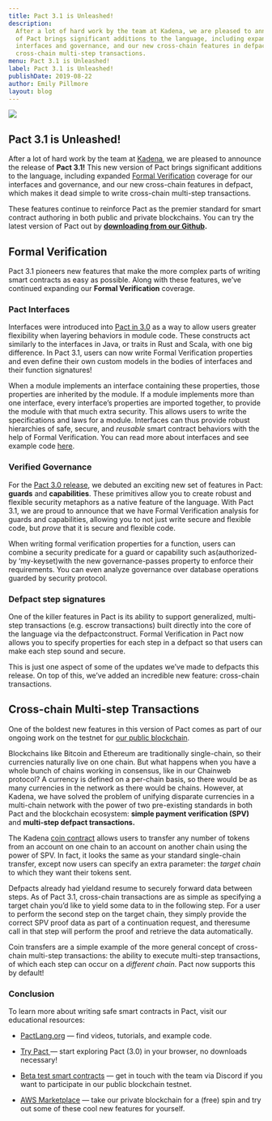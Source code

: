 ```yaml
---
title: Pact 3.1 is Unleashed!
description:
  After a lot of hard work by the team at Kadena, we are pleased to announce the release of Pact 3.1! This new version
  of Pact brings significant additions to the language, including expanded Formal Verification coverage for our
  interfaces and governance, and our new cross-chain features in defpact, which makes it dead simple to write
  cross-chain multi-step transactions.
menu: Pact 3.1 is Unleashed!
label: Pact 3.1 is Unleashed!
publishDate: 2019-08-22
author: Emily Pillmore
layout: blog
---
```


![](/assets/blog/1_Pcj9Zf_irC35TwEGJlpz1Q.webp)

## Pact 3.1 is Unleashed!

After a lot of hard work by the team at [Kadena](http://kadena.io), we are pleased to announce the release of **Pact
3.1!** This new version of Pact brings significant additions to the language, including expanded
[Formal Verification](https://medium.com/kadena-io/pact-formal-verification-for-blockchain-smart-contracts-done-right-889058bd8c3f)
coverage for our interfaces and governance, and our new cross-chain features in defpact, which makes it dead simple to
write cross-chain multi-step transactions.

These features continue to reinforce Pact as the premier standard for smart contract authoring in both public and
private blockchains. You can try the latest version of Pact out by
**[downloading from our Github](https://github.com/kadena-io/pact#installing-pact-with-homebrew-osx-only).**

## Formal Verification

Pact 3.1 pioneers new features that make the more complex parts of writing smart contracts as easy as possible. Along
with these features, we’ve continued expanding our **Formal Verification** coverage.

### Pact Interfaces

Interfaces were introduced into [Pact in 3.0](https://medium.com/kadena-io/announcing-pact-3-0-4b0a8f35e6a0) as a way to
allow users greater flexibility when layering behaviors in module code. These constructs act similarly to the interfaces
in Java, or traits in Rust and Scala, with one big difference. In Pact 3.1, users can now write Formal Verification
properties and even define their own custom models in the bodies of interfaces and their function signatures!

When a module implements an interface containing these properties, those properties are inherited by the module. If a
module implements more than one interface, every interface’s properties are imported together, to provide the module
with that much extra security. This allows users to write the specifications and laws for a module. Interfaces can thus
provide robust hierarchies of safe, secure, and _reusable_ smart contract behaviors with the help of Formal
Verification. You can read more about interfaces and see example code
[here](https://pact-language.readthedocs.io/en/stable/pact-reference.html#interfaces).

### Verified Governance

For the [Pact 3.0 release](https://medium.com/kadena-io/announcing-pact-3-0-4b0a8f35e6a0), we debuted an exciting new
set of features in Pact: **guards** and **capabilities**. These primitives allow you to create robust and flexible
security metaphors as a native feature of the language. With Pact 3.1, we are proud to announce that we have Formal
Verification analysis for guards and capabilities, allowing you to not just write secure and flexible code, but _prove_
that it is secure and flexible code.

When writing formal verification properties for a function, users can combine a security predicate for a guard or
capability such as(authorized-by ‘my-keyset)with the new governance-passes property to enforce their requirements. You
can even analyze governance over database operations guarded by security protocol.

### Defpact step signatures

One of the killer features in Pact is its ability to support generalized, multi-step transactions (e.g. escrow
transactions) built directly into the core of the language via the defpactconstruct. Formal Verification in Pact now
allows you to specify properties for each step in a defpact so that users can make each step sound and secure.

This is just one aspect of some of the updates we’ve made to defpacts this release. On top of this, we’ve added an
incredible new feature: cross-chain transactions.

## Cross-chain Multi-step Transactions

One of the boldest new features in this version of Pact comes as part of our ongoing work on the testnet for
[our public blockchain](https://medium.com/kadena-io/announcement-kadena-public-blockchain-testnet-live-dbfb8a6477c5).

Blockchains like Bitcoin and Ethereum are traditionally single-chain, so their currencies naturally live on one chain.
But what happens when you have a whole bunch of chains working in consensus, like in our Chainweb protocol? A currency
is defined on a per-chain basis, so there would be as many currencies in the network as there would be chains. However,
at Kadena, we have solved the problem of unifying disparate currencies in a multi-chain network with the power of two
pre-existing standards in both Pact and the blockchain ecosystem: **simple payment verification (SPV)** and **multi-step
defpact transactions.**

The Kadena [coin contract](https://github.com/kadena-io/chainweb-node/blob/master/pact/coin-contract/coin.pact#L195)
allows users to transfer any number of tokens from an account on one chain to an account on another chain using the
power of SPV. In fact, it looks the same as your standard single-chain transfer, except now users can specify an extra
parameter: the _target chain_ to which they want their tokens sent.

Defpacts already had yieldand resume to securely forward data between steps. As of Pact 3.1, cross-chain transactions
are as simple as specifying a target chain you’d like to yield some data to in the following step. For a user to perform
the second step on the target chain, they simply provide the correct SPV proof data as part of a continuation request,
and theresume call in that step will perform the proof and retrieve the data automatically.

Coin transfers are a simple example of the more general concept of cross-chain multi-step transactions: the ability to
execute multi-step transactions, of which each step can occur on a _different chain_. Pact now supports this by default!

### Conclusion

To learn more about writing safe smart contracts in Pact, visit our educational resources:

- [PactLang.org](http://pactlang.org/) — find videos, tutorials, and example code.

- [Try Pact ](http://pact.kadena.io)— start exploring Pact (3.0) in your browser, no downloads necessary!

- [Beta test smart contracts](http://discord.io/kadena) — get in touch with the team via Discord if you want to
  participate in our public blockchain testnet.

- [AWS Marketplace](http://kadena.io/aws) — take our private blockchain for a (free) spin and try out some of these cool
  new features for yourself.
